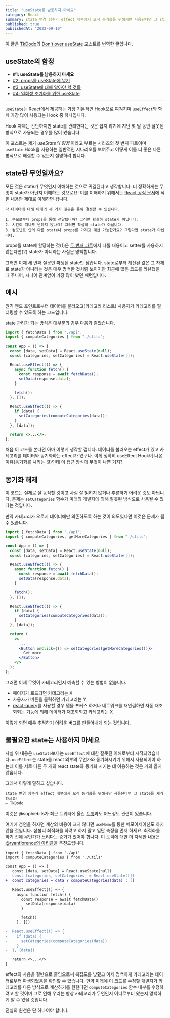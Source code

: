 ```yaml
---
title: "useState를 남용하지 마세요"
category: React
summary: state 변경 함수가 effect 내부에서 오직 동기화를 위해서만 사용된다면 그 state를 제거하세요!
published: true
publishedAt: "2022-09-10"
---
```


이 글은 [TkDodo](https://tkdodo.eu)의
[Don't over useState](https://tkdodo.eu/blog/dont-over-use-state) 포스트를 번역한 글입니다.

## useState의 함정

- <b>#1: useState를 남용하지 마세요</b>
- [#2: props를 useState에 넣기](/blog/putting-props-to-use-state)
- [#3: useState에 대해 알아야 할 것들](/blog/things-to-know-about-use-state)
- [#4: 일회성 초기화를 위한 useState](/blog/use-state-for-one-time-initializations)

---

`useState`는 React에서 제공하는 가장 기본적인 Hook으로 여겨지며 `useEffect`와 함께 가장 많이 사용되는 Hook 중 하나입니다.

Hook 자체는 간단하지만 state를 관리한다는 것은 쉽지 않기에 지난 몇 달 동안 잘못된 방식으로 사용되는 경우를 많이 봤습니다.

이 포스트는 제가 _useState의 함정_ 이라고 부르는 시리즈의 첫 번째 파트이며 `useState` Hook을 사용하는 일반적인 시나리오를 보여주고 어떻게 이를 더 좋은 다른 방식으로 해결할 수 있는지 설명하려 합니다.

## state란 무엇일까요?

모든 것은 state가 무엇인지 이해하는 것으로 귀결된다고 생각합니다. 더 정확하게는 무엇이 state가 아닌지 이해하는 것으로요!
이를 이해하기 위해서는 [React 공식 문서](https://ko.reactjs.org/docs/thinking-in-react.html#step-3-identify-the-minimal-but-complete-representation-of-ui-state)에 적힌 내용만 제대로 이해하면 됩니다.

```
각 데이터에 대해 아래의 세 가지 질문을 통해 결정할 수 있습니다.
```

```
1. 부모로부터 props를 통해 전달됩니까? 그러면 확실히 state가 아닙니다.
2. 시간이 지나도 변하지 않나요? 그러면 확실히 state가 아닙니다.
3. 컴포넌트 안의 다른 state나 props를 가지고 계산 가능한가요? 그렇다면 state가 아닙니다.
```

props를 state에 할당하는 것(1)은 [두 번째 파트](https://tkdodo.eu/blog/putting-props-to-use-state)에서 다룰 내용이고 setter를 사용하지 않는다면(2) state가 아니라는 사실은 명백합니다.

그러면 이제 세 번째 질문인 파생된 state만 남습니다. state로부터 계산된 값은 그 자체로 state가 아니라는 것은 매우 명백한 것처럼 보이지만 최근에 많은 코드를 리뷰했을 때 주니어, 시니어 관계없이 가장 많이 봤던 패턴입니다.

## 예시

원격 엔드 포인트로부터 데이터를 불러오고(카테고리 리스트) 사용자가 카테고리를 필터링할 수 있도록 하는 코드입니다.

state 관리가 되는 방식은 대부분의 경우 다음과 같았습니다.

```jsx
import { fetchData } from "./api";
import { computeCategories } from "./utils";

const App = () => {
  const [data, setData] = React.useState(null);
  const [categories, setCategories] = React.useState([]);

  React.useEffect(() => {
    async function fetch() {
      const response = await fetchData();
      setData(response.data);
    }

    fetch();
  }, []);

  React.useEffect(() => {
    if (data) {
      setCategories(computeCategories(data));
    }
  }, [data]);

  return <>...</>;
};
```

처음 이 코드를 본다면 아마 이렇게 생각할 겁니다. 데이터를 불러오는 effect가 있고 카테고리를 데이터와 동기화하는 effect가 있구나. 이게 정확히 useEffect Hook이 나온 이유(동기화를 시키는 것)인데 이 접근 방식에 무엇이 나쁜 거지?

## 동기화 해제

이 코드는 실제로 잘 동작할 것이고 사실 잘 읽히지 않거나 추론하기 어려운 것도 아닙니다.
문제는 `setCategories` 함수가 미래의 개발자에 의해 잘못된 방식으로 사용될 수 있다는 것입니다.

만약 카테고리가 오로지 데이터에만 의존하도록 하는 것이 의도였다면 이것은 문제가 될 수 있습니다.

```jsx line=2,26
import { fetchData } from "./api";
import { computeCategories, getMoreCategories } from "./utils";

const App = () => {
  const [data, setData] = React.useState(null);
  const [categories, setCategories] = React.useState([]);

  React.useEffect(() => {
    async function fetch() {
      const response = await fetchData();
      setData(response.data);
    }

    fetch();
  }, []);

  React.useEffect(() => {
    if (data) {
      setCategories(computeCategories(data));
    }
  }, [data]);

  return (
    <>
      ...
      <Button onClick={() => setCategories(getMoreCategories())}>
        Get more
      </Button>
    </>
  );
};
```

그러면 이제 무엇이 카테고리인지 예측할 수 있는 방법이 없습니다.

- 페이지가 로드되면 카테고리는 X
- 사용자가 버튼을 클릭하면 카테고리는 Y
- [react-query](https://tanstack.com/query/v4/?from=reactQueryV3&original=https://react-query-v3.tanstack.com/)를 사용할 경우 탭을 포커스 하거나 네트워크를 재연결하면 자동 재조회되는 기능에 의해 데이터가 재조회되고 카테고리는 X

이렇게 되면 매우 추적하기 어려운 버그를 만들어내게 되는 것입니다.

## 불필요한 state는 사용하지 마세요

사실 위 내용은 `useState`보다는 `useEffect`에 대한 잘못된 이해로부터 시작되었습니다.
`useEffect`는 state를 react 외부의 무언가와 동기화시키기 위해서 사용되어야 하는데 이를 서로 다른 두 개의 react state와 동기화 시키는 데 이용하는 것은 거의 옳지 않습니다.

그래서 이렇게 말하고 싶습니다.

```
state 변경 함수가 effect 내부에서 오직 동기화를 위해서만 사용된다면 그 state를 제거하세요!
— TkDodo
```

이것은 @sophiebits가 최근 트위터에 올린 [트윗](https://twitter.com/sophiebits/status/1293710971274289152?ref_src=twsrc%5Etfw%7Ctwcamp%5Etweetembed%7Ctwterm%5E1293710971274289152%7Ctwgr%5Eda7b5c0823912e3fd69db2efec9212ecf1bca4b0%7Ctwcon%5Es1_&ref_url=https%3A%2F%2Ftkdodo.eu%2Fblog%2Fdont-over-use-state)과도 어느정도 관련이 있습니다.

여기에 첨언을 하자면 계산의 비용이 크지 않다면 `useMemo`를 통한 메모이제이션도 하지 않을 것입니다. 섣불리 최적화를 하려고 하지 말고 일단 측정을 먼저 하세요. 최적화를 하기 전에 무언가가 느리다는 증거가 있어야 합니다. 이 토픽에 대한 더 자세한 내용은 [@ryanflorence의 아티클](https://reacttraining.com/blog/react-inline-functions-and-performance/)을 추천드립니다.

```diff
import { fetchData } from './api'
import { computeCategories } from './utils'

const App = () => {
   const [data, setData] = React.useState(null)
-  const [categories, setCategories] = React.useState([])
+  const categories = data ? computeCategories(data) : []

   React.useEffect(() => {
     async function fetch() {
       const response = await fetchData()
         setData(response.data)
       }

       fetch()
     }, [])

-  React.useEffect(() => {
-    if (data) {
-      setCategories(computeCategories(data))
-    }
-  }, [data])

   return <>...</>
}
```

effect의 사용을 절반으로 줄임으로써 복잡도를 낮췄고 이제 명백하게 카테고리는 데이터로부터 파생되었음을 확인할 수 있습니다.
만약 미래에 이 코드를 수정할 개발자가 카테고리를 다른 방식으로 계산하기를 원한다면 `computeCategories` 함수 내부를 수정하려고 할 것이며
그로 인해 우리는 항상 카테고리가 무언인지 어디로부터 왔는지 명백하게 알 수 있을 것입니다.

진실의 원천은 단 하나여야 합니다.
